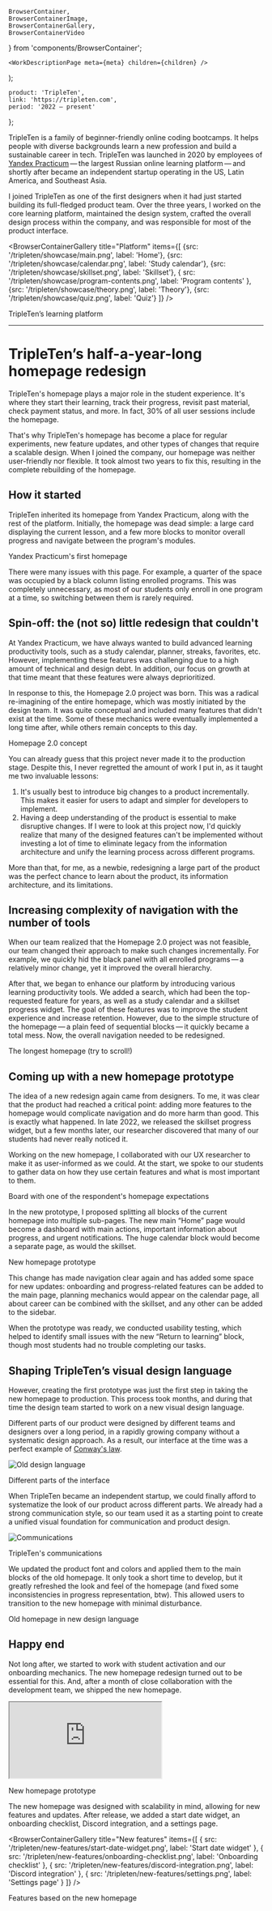     BrowserContainer,
    BrowserContainerImage,
    BrowserContainerGallery,
    BrowserContainerVideo
} from 'components/BrowserContainer';

    <WorkDescriptionPage meta={meta} children={children} />
);

    product: 'TripleTen',
    link: 'https://tripleten.com',
    period: '2022 — present'
};

TripleTen is a family of beginner-friendly online coding bootcamps. It helps people with diverse backgrounds learn a new profession and build a sustainable career in tech. TripleTen was launched in 2020 by employees of [Yandex Practicum](https://practicum.yandex.ru/) — the largest Russian online learning platform — and shortly after became an independent startup operating in the US, Latin America, and Southeast Asia.

I joined TripleTen as one of the first designers when it had just started building its full-fledged product team. Over the three years, I worked on the core learning platform, maintained the design system, crafted the overall design process within the company, and was responsible for most of the product interface.

<BrowserContainerGallery
    title="Platform"
    items={[
        {src: '/tripleten/showcase/main.png', label: 'Home'},
        {src: '/tripleten/showcase/calendar.png', label: 'Study calendar'},
        {src: '/tripleten/showcase/skillset.png', label: 'Skillset'},
        {
            src: '/tripleten/showcase/program-contents.png',
            label: 'Program contents'
        },
        {src: '/tripleten/showcase/theory.png', label: 'Theory'},
        {src: '/tripleten/showcase/quiz.png', label: 'Quiz'}
    ]}
/>

<span className="Caption">TripleTen’s learning platform</span>

---

# TripleTen’s half-a-year-long homepage redesign

TripleTen's homepage plays a major role in the student experience. It's where they start their learning, track their progress, revisit past material, check payment status, and more. In fact, 30% of all user sessions include the homepage.

That's why TripleTen's homepage has become a place for regular experiments, new feature updates, and other types of changes that require a scalable design. When I joined the company, our homepage was neither user-friendly nor flexible. It took almost two years to fix this, resulting in the complete rebuilding of the homepage.

## How it started

TripleTen inherited its homepage from Yandex Practicum, along with the rest of the platform. Initially, the homepage was dead simple: a large card displaying the current lesson, and a few more blocks to monitor overall progress and navigate between the program's modules.

<BrowserContainerImage
    src="/tripleten/homepage-1.0.png"
    alt="Yandex Practicum's first homepage"
/>

<span className="Caption">Yandex Practicum's first homepage</span>

There were many issues with this page. For example, a quarter of the space was occupied by a black column listing enrolled programs. This was completely unnecessary, as most of our students only enroll in one program at a time, so switching between them is rarely required.

## Spin-off: the (not so) little redesign that couldn't

At Yandex Practicum, we have always wanted to build advanced learning productivity tools, such as a study calendar, planner, streaks, favorites, etc. However, implementing these features was challenging due to a high amount of technical and design debt. In addition, our focus on growth at that time meant that these features were always deprioritized.

In response to this, the Homepage 2.0 project was born. This was a radical re-imagining of the entire homepage, which was mostly initiated by the design team. It was quite conceptual and included many features that didn't exist at the time. Some of these mechanics were eventually implemented a long time after, while others remain concepts to this day.

<BrowserContainerImage
    src="/tripleten/homepage-2.0-concept.png"
    alt="Homepage 2.0 concept"
/>

<span className="Caption">Homepage 2.0 concept</span>

You can already guess that this project never made it to the production stage. Despite this, I never regretted the amount of work I put in, as it taught me two invaluable lessons:

1. It's usually best to introduce big changes to a product incrementally. This makes it easier for users to adapt and simpler for developers to implement.
2. Having a deep understanding of the product is essential to make disruptive changes. If I were to look at this project now, I'd quickly realize that many of the designed features can't be implemented without investing a lot of time to eliminate legacy from the information architecture and unify the learning process across different programs.

More than that, for me, as a newbie, redesigning a large part of the product was the perfect chance to learn about the product, its information architecture, and its limitations.

## Increasing complexity of navigation with the number of tools

When our team realized that the Homepage 2.0 project was not feasible, our team changed their approach to make such changes incrementally. For example, we quickly hid the black panel with all enrolled programs — a relatively minor change, yet it improved the overall hierarchy.

After that, we began to enhance our platform by introducing various learning productivity tools. We added a search, which had been the top-requested feature for years, as well as a study calendar and a skillset progress widget. The goal of these features was to improve the student experience and increase retention. However, due to the simple structure of the homepage — a plain feed of sequential blocks — it quickly became a total mess. Now, the overall navigation needed to be redesigned.

<BrowserContainerImage
    src="/tripleten/homepage-with-learning-tools.png"
    alt="The longest homepage"
    aspectRatio="16 / 9"
/>

<span className="Caption">The longest homepage (try to scroll!)</span>

## Coming up with a new homepage prototype

The idea of a new redesign again came from designers. To me, it was clear that the product had reached a critical point: adding more features to the homepage would complicate navigation and do more harm than good. This is exactly what happened. In late 2022, we released the skillset progress widget, but a few months later, our researcher discovered that many of our students had never really noticed it.

Working on the new homepage, I collaborated with our UX researcher to make it as user-informed as we could. At the start, we spoke to our students to gather data on how they use certain features and what is most important to them.

<BrowserContainerImage
    src="/tripleten/research-miro.png"
    alt="Board with one of the respondent's homepage expectations"
/>

<span className="Caption">
    Board with one of the respondent's homepage expectations
</span>

In the new prototype, I proposed splitting all blocks of the current homepage into multiple sub-pages. The new main “Home” page would become a dashboard with main actions, important information about progress, and urgent notifications. The huge calendar block would become a separate page, as would the skillset.

<BrowserContainerVideo
    source="/tripleten/new-homepage-prototype.webm"
    controls={false}
    autoPlay
/>

<span className="Caption">New homepage prototype</span>

This change has made navigation clear again and has added some space for new updates: onboarding and progress-related features can be added to the main page, planning mechanics would appear on the calendar page, all about career can be combined with the skillset, and any other can be added to the sidebar.

When the prototype was ready, we conducted usability testing, which helped to identify small issues with the new “Return to learning” block, though most students had no trouble completing our tasks.

## Shaping TripleTen’s visual design language

However, creating the first prototype was just the first step in taking the new homepage to production. This process took months, and during that time the design team started to work on a new visual design language.

Different parts of our product were designed by different teams and designers over a long period, in a rapidly growing company without a systematic design approach. As a result, our interface at the time was a perfect example of [Conway's law](https://en.wikipedia.org/wiki/Conway%27s_law).

![Old design language](/tripleten/old-design-language.png)

<span className="Caption">Different parts of the interface</span>

When TripleTen became an independent startup, we could finally afford to systematize the look of our product across different parts. We already had a strong communication style, so our team used it as a starting point to create a unified visual foundation for communication and product design.

![Communications](/tripleten/communications.png)

<span className="Caption">TripleTen's communications</span>

We updated the product font and colors and applied them to the main blocks of the old homepage. It only took a short time to develop, but it greatly refreshed the look and feel of the homepage (and fixed some inconsistencies in progress representation, btw). This allowed users to transition to the new homepage with minimal disturbance.

<BrowserContainerImage
    src="/tripleten/homepage-in-new-design-language.png"
    alt="Old homepage in new design language"
/>

<span className="Caption">Old homepage in new design language</span>

## Happy end

Not long after, we started to work with student activation and our onboarding mechanics. The new homepage redesign turned out to be essential for this. And, after a month of close collaboration with the development team, we shipped the new homepage.

<BrowserContainer aspectRatio="16 / 9">
    <iframe
        style={{
            display: 'block',
            height: '100%',
            width: '100%',
            border: 'none'
        }}
        src="https://www.figma.com/embed?embed_host=share&url=https%3A%2F%2Fwww.figma.com%2Fproto%2Fk5MnpfrE3piDjhdijBIRyx%2FTripleTen's-Homepage%3Fpage-id%3D0%253A1%26type%3Ddesign%26node-id%3D1-3784%26viewport%3D2018%252C369%252C0.48%26t%3D1AurlfEQ1lFx2UFp-1%26scaling%3Dscale-down-width%26hide-ui%3D1"
    ></iframe>
</BrowserContainer>

<span className="Caption">New homepage prototype</span>

The new homepage was designed with scalability in mind, allowing for new features and updates. After release, we added a start date widget, an onboarding checklist, Discord integration, and a settings page.

<BrowserContainerGallery
    title="New features"
    items={[
        {
            src: '/tripleten/new-features/start-date-widget.png',
            label: 'Start date widget'
        },
        {
            src: '/tripleten/new-features/onboarding-checklist.png',
            label: 'Onboarding checklist'
        },
        {
            src: '/tripleten/new-features/discord-integration.png',
            label: 'Discord integration'
        },
        {
            src: '/tripleten/new-features/settings.png',
            label: 'Settings page'
        }
    ]}
/>

<span className="Caption">Features based on the new homepage</span>
